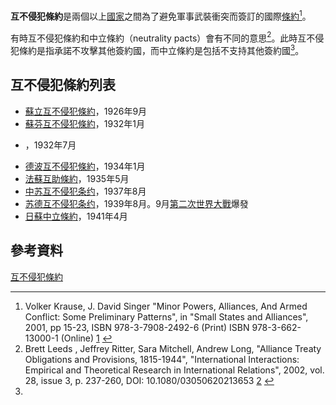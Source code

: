 {{legal}}
'''互不侵犯條約'''是兩個以上[[國家|國家]]之間為了避免軍事武裝衝突而簽訂的國際[[條約|條約]]<ref name="KrauseSinger2001">Volker Krause, J. David Singer "Minor Powers, Alliances, And Armed Conflict: Some Preliminary Patterns", in "Small States and Alliances", 2001, pp 15-23, ISBN 978-3-7908-2492-6 (Print) ISBN 978-3-662-13000-1 (Online) [http://www.bundesheer.at/pdf_pool/publikationen/05_small_states_03.pdf] {{Wayback|url=http://www.bundesheer.at/pdf_pool/publikationen/05_small_states_03.pdf |date=20160615000442 }}</ref>。

有時互不侵犯條約和中立條約（neutrality pacts）會有不同的意思<ref name="Leeds_2002">Brett Leeds , Jeffrey Ritter, Sara Mitchell, Andrew Long, "Alliance Treaty Obligations and Provisions, 1815-1944", "International Interactions: Empirical and Theoretical Research in International Relations", 2002, vol. 28, issue 3, p. 237-260, DOI: 10.1080/03050620213653 [http://www.tandfonline.com/doi/abs/10.1080/03050620213653] {{Wayback|url=http://www.tandfonline.com/doi/abs/10.1080/03050620213653 |date=20190221212929 }}</ref>。此時互不侵犯條約是指承諾不攻擊其他簽約國，而中立條約是包括不支持其他簽約國<ref name="Leeds_2002"/>。

==互不侵犯條約列表==
*[[蘇聯－立陶宛互不侵犯條約|蘇立互不侵犯條約]]，1926年9月
*[[蘇芬互不侵犯條約|蘇芬互不侵犯條約]]，1932年1月
*{{le|蘇波互不侵犯條約|Soviet–Polish Non-Aggression Pact}}，1932年7月
*[[德波互不侵犯條約|德波互不侵犯條約]]，1934年1月
*[[法蘇互助條約|法蘇互助條約]]，1935年5月
*[[中苏互不侵犯条约|中苏互不侵犯条约]]，1937年8月
*[[苏德互不侵犯条约|苏德互不侵犯条约]]，1939年8月。9月[[第二次世界大戰|第二次世界大戰]]爆發
*[[日蘇中立條約|日蘇中立條約]]，1941年4月

==參考資料==
{{reflist}}
{{Law-stub}}
[[Category:互不侵犯條約|]]